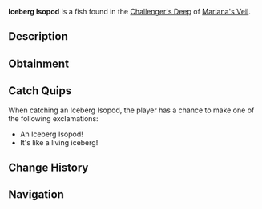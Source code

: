 {{FishInfobox
|image          = Iceberg Isopod.png
|rarity         = Rare
|sea            = First Sea
|location       = [[Challenger's Deep]]
|sublocation    = 
|sources        = Fishing Rod
|radar_location = 
|xp             = 350
|weather        = Windy
|time           = Night
|season         = Winter
|bait           = Minnow
|base_weight    = 24
|base_value     = 400
|weight_range   = 14.5
|base_chance    = 15
|base_resil     = 50
}}
'''Iceberg Isopod''' is a {{Rarity|Rare}} fish found in the [[Challenger's Deep]] of [[Mariana's Veil]].

== Description ==
{{Description|An armored isopod that thrives in the freezing depths.|Bestiary Entry}}

== Obtainment ==
{{Description|Found near underwater ice formations in the dark, especially during windy weather.|Bestiary Hint}}
{{Fish Availability|
Mariana's Veil/Challenger's Deep
|top_rods      = 
Firefly Rod\313372.49\315701.45;
Rapid Rod\312100.52\314638.7;
Frog Rod\304690\306625.54;
Wildflower Rod\302074.6\311450.69;
Leviathan's Fang Rod\299882.83\267306.39;
Long Rod\241460.04\255717.22;
Brick Built Rod\238082.29\252140.03;
Fast Rod\292162.91\294101.59;
Plastic Rod\257373.53\259567.88;
Free Spirit Rod\295380.69\266253.67;
Trident Rod\293517.24\261242.26;
No-Life Rod\239840.61\220863.96;
Seraphic Rod\219751.7\202075.21;
Challenger's Rod\218537.2\194356.26;
Astralhook Rod\218146.65\200034.97;
Ethereal Prism Rod\217813.22\197478.34;
Rod Of The Forgotten Fang\216890.24\193383.15;
Blazebringer Rod\216786.33\195073.23;
Zeus Rod\210529.54\186712.95;
Rod Of The Exalted One\209816.35\186937.64;
Verdant Shear Rod\208609.37\191717.32;
Rod Of The Depths\207330.17\184308.04;
Volcanic Rod\196743.62\179850.8;
Depthseeker Rod\196102.81\179265;
Avalanche Rod\175170.24\169487.38;
Steady Rod\90116.88\79613.28
|recommended   = Trident Rod
}}

== Catch Quips ==
When catching an Iceberg Isopod, the player has a chance to make one of the following exclamations:
* An Iceberg Isopod!
* It's like a living iceberg!

== Change History ==
{{Change History|{{subst:Current Version}}}}

== Navigation ==
{{Fish Navbox|Challenger's Deep}}